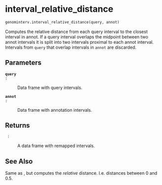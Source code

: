 # interval_relative_distance { #genominterv.interval_relative_distance }

```python
genominterv.interval_relative_distance(query, annot)
```

Computes the relative distance from each query interval to the closest interval in
annot. If a query interval overlaps the midpoint between two annot intervals
it is split into two intervals proximal to each annot interval. Intervals
from `query` that overlap intervals in `annot` are discarded.

## Parameters {.doc-section .doc-section-parameters}

<code>[**query**]{.parameter-name} [:]{.parameter-annotation-sep} []{.parameter-annotation}</code>

:   Data frame with query intervals.

<code>[**annot**]{.parameter-name} [:]{.parameter-annotation-sep} []{.parameter-annotation}</code>

:   Data frame with annotation intervals.

## Returns {.doc-section .doc-section-returns}

<code>[]{.parameter-name} [:]{.parameter-annotation-sep} []{.parameter-annotation}</code>

:   A data frame with remapped intervals.

## See Also {.doc-section .doc-section-see-also}

Same as [](`~genominterv.interval_distance`), but computes the *relative* distance.
I.e. distances between 0 and 0.5.